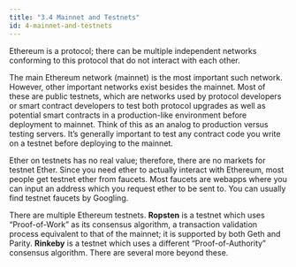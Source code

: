 ```yaml
---
title: "3.4 Mainnet and Testnets"
id: 4-mainnet-and-testnets
---
```



<Author name="gubsheep" url="https://twitter.com/gubsheep" />

Ethereum is a protocol; there can be multiple independent networks conforming to this protocol that do not interact with each other.

The main Ethereum network (mainnet) is the most important such network. However, other important networks exist besides the mainnet. Most of these are public testnets, which are networks used by protocol developers or smart contract developers to test both protocol upgrades as well as potential smart contracts in a production-like environment before deployment to mainnet. Think of this as an analog to production versus testing servers. It’s generally important to test any contract code you write on a testnet before deploying to the mainnet.

Ether on testnets has no real value; therefore, there are no markets for testnet Ether. Since you need ether to actually interact with Ethereum, most people get testnet ether from faucets. Most faucets are webapps where you can input an address which you request ether to be sent to. You can usually find testnet faucets by Googling.

There are multiple Ethereum testnets. **Ropsten** is a testnet which uses “Proof-of-Work” as its consensus algorithm, a transaction validation process equivalent to that of the mainnet; it is supported by both Geth and Parity. **Rinkeby** is a testnet which uses a different “Proof-of-Authority” consensus algorithm. There are several more beyond these.

